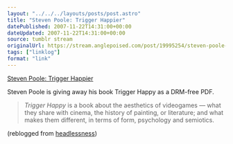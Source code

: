 ```yaml
---
layout: "../../../layouts/posts/post.astro"
title: "Steven Poole: Trigger Happier"
datePublished: 2007-11-22T14:31:00+00:00
dateUpdated: 2007-11-22T14:31:00+00:00
source: tumblr stream
originalUrl: https://stream.anglepoised.com/post/19995254/steven-poole-trigger-happier
tags: ["linklog"]
format: "link"
---
```


[Steven Poole: Trigger Happier][1]

Steven Poole is giving away his book Trigger Happy as a DRM-free PDF.

> _Trigger Happy_ is a book about the aesthetics of videogames — what they share with cinema, the history of painting, or literature; and what makes them different, in terms of form, psychology and semiotics.

(reblogged from <a href="http://headlessness.com/">headlessness</a>)

[1]: http://stevenpoole.net/blog/trigger-happier/
